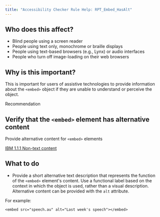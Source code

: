 ```yaml
---
title: "Accessibility Checker Rule Help: RPT_Embed_HasAlt"
---
```


<div className="toolHelp">
<Row>
<Column colLg={5} colMd={3} colSm={4} className="toolLeft">

## Who does this affect?

 * Blind people using a screen reader
 * People using text only, monochrome or braille displays
 * People using text-based browsers (e.g., Lynx) or audio interfaces
 * People who turn off image-loading on their web browsers

## Why is this important?

This is important for users of assistive technologies to provide information about the `<embed>` object if they are unable to understand or perceive the object.

</Column>
<Column colLg={11} colMd={5} colSm={4} className="toolMain">

<div id="locLevel" className="level-violation">Recommendation</div>

## Verify that the `<embed>` element has alternative content
Provide alternative content for `<embed>` elements

[IBM 1.1.1 Non-text content](http://www.ibm.com/able/guidelines/ci162/non_text_content.html)

<div id="locSnippet"></div>

## What to do

 * Provide a short alternative text description that represents the function of the `<embed>` element's content. Use a functional label based on the context in which the object is used, rather than a visual description. Alternative content can be provided with the `alt` attribute.

For example:

```
<embed src="speech.au" alt="Last week's speech"></embed>
```

</Column>
</Row>
</div>
